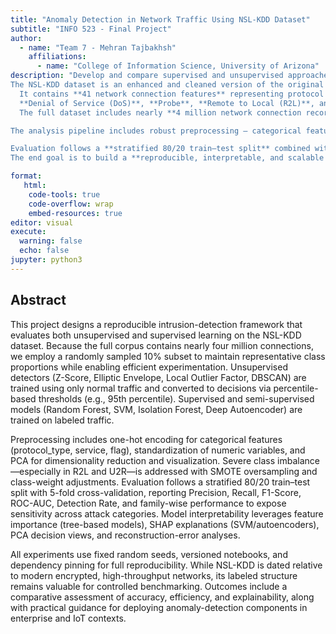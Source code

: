 ```yaml
---
title: "Anomaly Detection in Network Traffic Using NSL-KDD Dataset"
subtitle: "INFO 523 - Final Project"
author: 
  - name: "Team 7 - Mehran Tajbakhsh"
    affiliations:
      - name: "College of Information Science, University of Arizona"
description: "Develop and compare supervised and unsupervised approaches for detecting anomalous network behavior in an enterprise-style intrusion detection system (IDS) using the **NSL-KDD dataset**. <br> 
The NSL-KDD dataset is an enhanced and cleaned version of the original **KDD Cup 1999** dataset, designed to remove redundant records and mitigate class imbalance issues. 
  It contains **41 network connection features** representing protocol type, service, flag indicators, and traffic statistics, along with a target label identifying normal or one of four major attack families: 
  **Denial of Service (DoS)**, **Probe**, **Remote to Local (R2L)**, and **User to Root (U2R)**. <br>
  The full dataset includes nearly **4 million network connection records**, from which this project uses a **randomly selected 10% subset** to ensure computational feasibility while maintaining representative class proportions. <br>

The analysis pipeline includes robust preprocessing — categorical feature encoding (One-Hot Encoding), numeric feature scaling (StandardScaler), and dimensionality reduction (PCA) — followed by both **unsupervised statistical methods** (Z-Score, Elliptic Envelope, LOF, DBSCAN) and **supervised learning models** (Random Forest, SVM, Isolation Forest, Deep Autoencoder). Class imbalance is addressed through **SMOTE oversampling** and **class-weight adjustments**, and unsupervised models apply **percentile-based thresholding** (e.g., 95th percentile) for anomaly classification. <br>

Evaluation follows a **stratified 80/20 train–test split** combined with **5-fold cross-validation** and **family-wise performance metrics** (Precision, Recall, F1-Score, ROC-AUC, and Detection Rate). <br> 
The end goal is to build a **reproducible, interpretable, and scalable intrusion detection framework** suitable for deployment in **enterprise and IoT environments**."

format:
   html:
    code-tools: true
    code-overflow: wrap
    embed-resources: true
editor: visual
execute:
  warning: false
  echo: false
jupyter: python3
---
```

## Abstract

This project designs a reproducible intrusion-detection framework that evaluates both unsupervised and supervised learning on the NSL-KDD dataset. 
Because the full corpus contains nearly four million connections, we employ a randomly sampled 10% subset to maintain representative class proportions while enabling efficient experimentation. Unsupervised detectors (Z-Score, Elliptic Envelope, Local Outlier Factor, DBSCAN) are trained using only normal traffic and converted to decisions via percentile-based thresholds (e.g., 95th percentile). Supervised and semi-supervised models (Random Forest, SVM, Isolation Forest, Deep Autoencoder) are trained on labeled traffic.<br>

Preprocessing includes one-hot encoding for categorical features (protocol_type, service, flag), standardization of numeric variables, and PCA for dimensionality reduction and visualization. Severe class imbalance—especially in R2L and U2R—is addressed with SMOTE oversampling and class-weight adjustments. Evaluation follows a stratified 80/20 train–test split with 5-fold cross-validation, reporting Precision, Recall, F1-Score, ROC-AUC, Detection Rate, and family-wise performance to expose sensitivity across attack categories. 
Model interpretability leverages feature importance (tree-based models), SHAP explanations (SVM/autoencoders), PCA decision views, and reconstruction-error analyses.<br>

All experiments use fixed random seeds, versioned notebooks, and dependency pinning for full reproducibility. 
While NSL-KDD is dated relative to modern encrypted, high-throughput networks, its labeled structure remains valuable for controlled benchmarking. 
Outcomes include a comparative assessment of accuracy, efficiency, and explainability, along with practical guidance for deploying anomaly-detection components in enterprise and IoT contexts.
